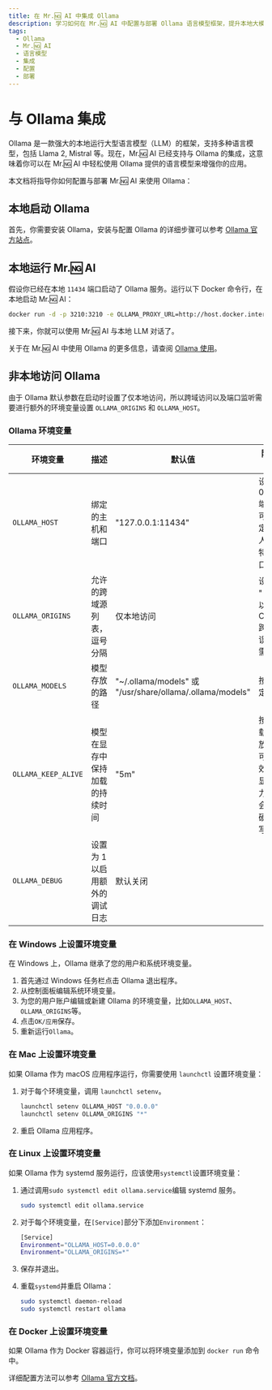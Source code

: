 ```yaml
---
title: 在 Mr.🆖 AI 中集成 Ollama
description: 学习如何在 Mr.🆖 AI 中配置与部署 Ollama 语言模型框架，提升本地大模型使用体验。
tags:
  - Ollama
  - Mr.🆖 AI
  - 语言模型
  - 集成
  - 配置
  - 部署
---
```


# 与 Ollama 集成

Ollama 是一款强大的本地运行大型语言模型（LLM）的框架，支持多种语言模型，包括 Llama 2, Mistral 等。现在，Mr.🆖 AI 已经支持与 Ollama 的集成，这意味着你可以在 Mr.🆖 AI 中轻松使用 Ollama 提供的语言模型来增强你的应用。

本文档将指导你如何配置与部署 Mr.🆖 AI 来使用 Ollama：

## 本地启动 Ollama

首先，你需要安装 Ollama，安装与配置 Ollama 的详细步骤可以参考 [Ollama 官方站点](https://ollama.com)。

## 本地运行 Mr.🆖 AI

假设你已经在本地 `11434` 端口启动了 Ollama 服务。运行以下 Docker 命令行，在本地启动 Mr.🆖 AI：

```bash
docker run -d -p 3210:3210 -e OLLAMA_PROXY_URL=http://host.docker.internal:11434 lobehub/lobe-chat
```

接下来，你就可以使用 Mr.🆖 AI 与本地 LLM 对话了。

关于在 Mr.🆖 AI 中使用 Ollama 的更多信息，请查阅 [Ollama 使用](/zh/docs/usage/providers/ollama)。

## 非本地访问 Ollama

由于 Ollama 默认参数在启动时设置了仅本地访问，所以跨域访问以及端口监听需要进行额外的环境变量设置 `OLLAMA_ORIGINS` 和 `OLLAMA_HOST`。

### Ollama 环境变量

| 环境变量                | 描述               | 默认值                                                      | 附加说明                          |
| ------------------- | ---------------- | -------------------------------------------------------- | ----------------------------- |
| `OLLAMA_HOST`       | 绑定的主机和端口         | "127.0.0.1:11434"                                        | 设置 0.0.0.0: 端口号 可以指定所有人访问特定端口 |
| `OLLAMA_ORIGINS`    | 允许的跨域源列表，逗号分隔    | 仅本地访问                                                    | 设置 "\*" 可以避免 CORS 跨域错误，按需设置   |
| `OLLAMA_MODELS`     | 模型存放的路径          | "\~/.ollama/models" 或 "/usr/share/ollama/.ollama/models" | 按需指定                          |
| `OLLAMA_KEEP_ALIVE` | 模型在显存中保持加载的持续时间  | "5m"                                                     | 按需加载和释放显存可以有效降低显卡压力，但会增加硬盘读写  |
| `OLLAMA_DEBUG`      | 设置为 1 以启用额外的调试日志 | 默认关闭                                                     |                               |

### 在 Windows 上设置环境变量

在 Windows 上，Ollama 继承了您的用户和系统环境变量。

1. 首先通过 Windows 任务栏点击 Ollama 退出程序。
2. 从控制面板编辑系统环境变量。
3. 为您的用户账户编辑或新建 Ollama 的环境变量，比如`OLLAMA_HOST`、`OLLAMA_ORIGINS`等。
4. 点击`OK/应用`保存。
5. 重新运行`Ollama`。

### 在 Mac 上设置环境变量

如果 Ollama 作为 macOS 应用程序运行，你需要使用 `launchctl` 设置环境变量：

1. 对于每个环境变量，调用 `launchctl setenv`。

   ```bash
   launchctl setenv OLLAMA_HOST "0.0.0.0"
   launchctl setenv OLLAMA_ORIGINS "*"
   ```

2. 重启 Ollama 应用程序。

### 在 Linux 上设置环境变量

如果 Ollama 作为 systemd 服务运行，应该使用`systemctl`设置环境变量：

1. 通过调用`sudo systemctl edit ollama.service`编辑 systemd 服务。

   ```bash
   sudo systemctl edit ollama.service
   ```

2. 对于每个环境变量，在`[Service]`部分下添加`Environment`：

   ```bash
   [Service]
   Environment="OLLAMA_HOST=0.0.0.0"
   Environment="OLLAMA_ORIGINS=*"
   ```

3. 保存并退出。

4. 重载`systemd`并重启 Ollama：

   ```bash
   sudo systemctl daemon-reload
   sudo systemctl restart ollama
   ```

### 在 Docker 上设置环境变量

如果 Ollama 作为 Docker 容器运行，你可以将环境变量添加到 `docker run` 命令中。

详细配置方法可以参考 [Ollama 官方文档](https://github.com/ollama/ollama/blob/main/docs/faq.md#how-do-i-configure-ollama-server)。
